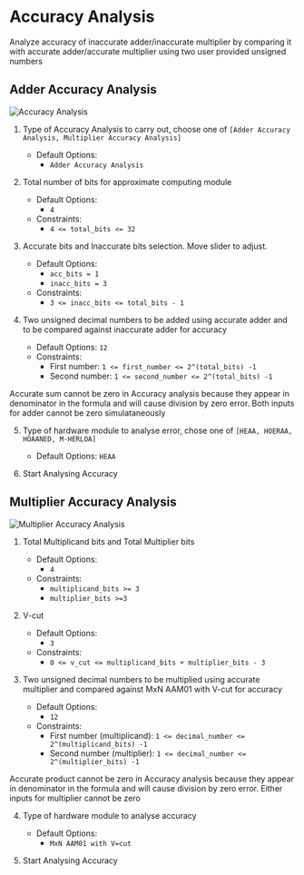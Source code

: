 
# Accuracy Analysis

Analyze accuracy of inaccurate adder/inaccurate multiplier by comparing it with accurate adder/accurate multiplier using two user provided unsigned numbers

## Adder Accuracy Analysis

![Accuracy Analysis](/_images/gui_tool/accuracy_analysis.png)

1. Type of Accuracy Analysis to carry out, choose one of `[Adder Accuracy Analysis, Multiplier Accuracy Analysis]`

   - Default Options:
     - `Adder Accuracy Analysis`

2. Total number of bits for approximate computing module

   - Default Options:
     - `4`
   - Constraints:
     - `4 <= total_bits <= 32`

3. Accurate bits and Inaccurate bits selection. Move slider to adjust.

   - Default Options:
     - `acc_bits = 1`
     - `inacc_bits = 3`
   - Constraints:
     - `3 <= inacc_bits <= total_bits - 1`

4. Two unsigned decimal numbers to be added using accurate adder and to be compared against inaccurate adder for accuracy

   - Default Options: `12`
   - Constraints:
     - First number: `1 <= first_number <= 2^(total_bits) -1`
     - Second number: `1 <= second_number <= 2^(total_bits) -1`

<Callout emoji="💡">
  Accurate sum cannot be zero in Accuracy analysis because they appear in
  denominator in the formula and will cause division by zero error. Both inputs
  for adder cannot be zero simulataneously
</Callout>

5. Type of hardware module to analyse error, chose one of `[HEAA, HOERAA, HOAANED, M-HERLOA]`

   - Default Options: `HEAA`

6. Start Analysing Accuracy

## Multiplier Accuracy Analysis

![Multiplier Accuracy Analysis](/_images/gui_tool/multiplier_accuracy_analysis.png)

1. Total Multiplicand bits and Total Multiplier bits

   - Default Options:
     - `4`
   - Constraints:
     - `multiplicand_bits >= 3`
     - `multiplier_bits >=3`

2. V-cut

   - Default Options:
     - `3`
   - Constraints:
     - `0 <= v_cut <= multiplicand_bits + multiplier_bits - 3`

3. Two unsigned decimal numbers to be multiplied using accurate multiplier and compared against MxN AAM01 with V-cut for accuracy

   - Default Options:
     - `12`
   - Constraints:
     - First number (multiplicand): `1 <= decimal_number <= 2^(multiplicand_bits) -1`
     - Second number (multiplier): `1 <= decimal_number <= 2^(multiplier_bits) -1`

<Callout emoji="💡">
  Accurate product cannot be zero in Accuracy analysis because they appear in
  denominator in the formula and will cause division by zero error. Either
  inputs for multiplier cannot be zero
</Callout>

4. Type of hardware module to analyse accuracy

   - Default Options:
     - `MxN AAM01 with V=cut`

5. Start Analysing Accuracy

